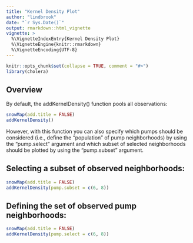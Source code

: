 ```yaml
---
title: "Kernel Density Plot"
author: "lindbrook"
date: "`r Sys.Date()`"
output: rmarkdown::html_vignette
vignette: >
  %\VignetteIndexEntry{Kernel Density Plot}
  %\VignetteEngine{knitr::rmarkdown}
  %\VignetteEncoding{UTF-8}
---
```


```r
knitr::opts_chunk$set(collapse = TRUE, comment = "#>")
library(cholera)
```

## Overview

By default, the addKernelDensity() function pools all observations:

```r
snowMap(add.title = FALSE)
addKernelDensity()
```

However, with this function you can also specify which pumps should be considered (i.e., define the "population" of pump neighborhoods) by using the "pump.select" argument and which subset of selected neighborhoods should be plotted by using the "pump.subset" argument.

## Selecting a subset of observed neighborhoods:

```r
snowMap(add.title = FALSE)
addKernelDensity(pump.subset = c(6, 8))
```

## Defining the set of observed pump neighborhoods:

```r
snowMap(add.title = FALSE)
addKernelDensity(pump.select = c(6, 8))
```
